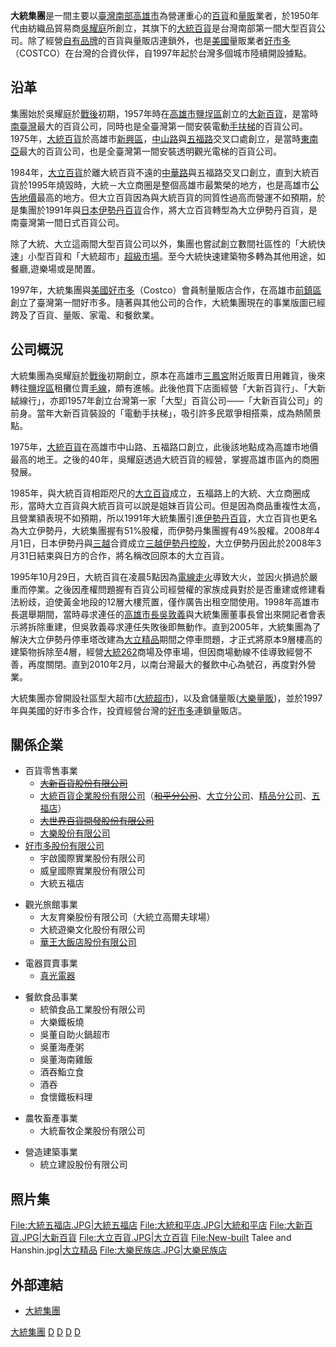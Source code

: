 {{distinguish|大統長基食品}}
{{refimprove|time=2016-05-11T05:53:35+00:00}}
{{Infobox Company 
| company_name = 大統集團
| company_name_en = President Group
| company_logo = President Group logo.jpg
| company_type = 
| company_slogan = 
| market_information = 
| foundation = 1958年
| location = {{flagicon|TWN}} [[高雄市|高雄市]][[新興區_(高雄市)|新興區]][[五福路_(高雄市)|五福二路]]262號
| telephone_no = 
| founder = [[吳耀庭|吳耀庭]]
| industry =
| products = 
| capital = 
| revenue = 
| operating_income =
| profit = 
| market_value =
| num_employees = 
| P/E ratio =
| earnings per share =
| Net asset value =
| accounting_period = 
| parent = 
| divisions =
| subsid = 
| homepage = [http://www.prez.com.tw/ http://www.prez.com.tw]
}}
'''大統集團'''是一間主要以[[臺灣南部|臺灣南部]][[高雄市|高雄市]]為營運重心的[[百貨|百貨]]和[[量販店|量販]]業者，於1950年代由紡織品貿易商[[吳耀庭|吳耀庭]]所創立，其旗下的[[大統百貨|大統百貨]]是台灣南部第一間大型百貨公司。除了經營[[自有品牌|自有品牌]]的百貨與量販店連鎖外，也是[[美國|美國]]量販業者[[好市多|好市多]]（COSTCO）在台灣的合資伙伴，自1997年起於台灣多個城市陸續開設據點。

==沿革==
集團始於吳耀庭於[[臺灣戰後時期|戰後]]初期，1957年時在[[高雄市|高雄市]][[鹽埕區|鹽埕區]]創立的[[大新百貨_(台灣)|大新百貨]]，是當時[[南臺灣|南臺灣]]最大的百貨公司，同時也是全臺灣第一間安裝電動[[手扶梯|手扶梯]]的百貨公司。1975年，[[大統百貨|大統百貨]]於高雄市[[新興區_(高雄市)|新興區]]，[[中山路_(高雄市區)|中山路]]與[[五福路|五福路]]交叉口處創立，是當時[[東南亞|東南亞]]最大的百貨公司，也是全臺灣第一間安裝透明觀光電梯的百貨公司。

1984年，[[大立伊勢丹|大立百貨]]於離大統百貨不遠的[[中華路_(高雄市)|中華路]]與五福路交叉口創立，直到大統百貨於1995年燒毀時，大統－大立商圈是整個高雄市最繁榮的地方，也是高雄市[[公告地價|公告地價]]最高的地方。但大立百貨因為與大統百貨的同質性過高而營運不如預期，於是集團於1991年與[[日本|日本]][[伊勢丹百貨|伊勢丹百貨]]合作，將大立百貨轉型為大立伊勢丹百貨，是南臺灣第一間日式百貨公司。

除了大統、大立這兩間大型百貨公司以外，集團也嘗試創立數間社區性的「大統快速」小型百貨和「大統超市」[[超級市場|超級市場]]。至今大統快速建築物多轉為其他用途，如餐廳,遊樂場或是閒置。

1997年，大統集團與[[美國|美國]][[好市多|好市多]]（Costco）會員制量販店合作，在高雄市[[前鎮區|前鎮區]]創立了臺灣第一間好市多。隨著與其他公司的合作，大統集團現在的事業版圖已經跨及了百貨、量販、家電、和餐飲業。

==公司概況==
大統集團為吳耀庭於[[臺灣戰後時期|戰後]]初期創立，原本在高雄市[[三鳳宮|三鳳宮]]附近販賣日用雜貨，後來轉往[[鹽埕區|鹽埕區]]租攤位賣[[毛線|毛線]]，頗有進帳。此後他買下店面經營「大新百貨行」、「大新絨線行」，亦即1957年創立台灣第一家「大型」百貨公司——「大新百貨公司」的前身。當年大新百貨裝設的「電動手扶梯」，吸引許多民眾爭相搭乘，成為熱鬧景點。

1975年，[[大統百貨|大統百貨]]在高雄市中山路、五福路口創立，此後該地點成為高雄市地價最高的地王。之後的40年，吳耀庭透過大統百貨的經營，掌握高雄市區內的商圈發展。

1985年，與大統百貨相距咫尺的[[大立百貨|大立百貨]]成立，五福路上的大統、大立商圈成形，當時大立百貨與大統百貨可以說是姐妹百貨公司。但是因為商品重複性太高，且營業額表現不如預期，所以1991年大統集團引進[[伊勢丹|伊勢丹百貨]]，大立百貨也更名為大立伊勢丹，大統集團握有51%股權，而伊勢丹集團握有49%股權。2008年4月1日，日本伊勢丹與[[三越|三越]]合資成立[[三越伊勢丹控股|三越伊勢丹控股]]，大立伊勢丹因此於2008年3月31日結束與日方的合作，將名稱改回原本的大立百貨。

1995年10月29日，大統百貨在凌晨5點因為[[電線走火|電線走火]]導致大火，並因火損過於嚴重而停業。之後因產權問題握有百貨公司經營權的家族成員對於是否重建或修建看法紛歧，迫使黃金地段的12層大樓荒置，僅作廣告出租空間使用。1998年高雄市長選舉期間，當時尋求連任的[[高雄市長|高雄市長]][[吳敦義|吳敦義]]與大統集團董事長曾出來開記者會表示將拆除重建，但吳敦義尋求連任失敗後即無動作。直到2005年，大統集團為了解決大立伊勢丹停車塔改建為[[大立精品|大立精品]]期間之停車問題，才正式將原本9層樓高的建築物拆除至4層，經營[[大統百貨|大統262]]商場及停車場，但因商場動線不佳導致經營不善，再度關閉。直到2010年2月，以南台灣最大的餐飲中心為號召，再度對外營業。 

大統集團亦曾開設社區型大超市([[大樂購物中心|大統超市]])，以及倉儲量販([[大樂購物中心|大樂量販]])，並於1997年與美國的好市多合作，投資經營台灣的[[好市多|好市多]]連鎖量販店。

==關係企業==
*百貨零售事業
**<del>[[大新百貨_(台灣)|大新百貨股份有限公司]]</del>
**[[大統百貨企業股份有限公司|大統百貨企業股份有限公司]]（<del>[[大統百貨|和平分公司]]</del>、[[大立百貨|大立分公司]]、[[大立精品|精品分公司]]、[[大統百貨|五福店]]）
**<del>[[大統新世紀百貨|大世界百貨開發股份有限公司]]</del>
**[[大樂購物中心|大樂股份有限公司]]
*[[好市多|好市多股份有限公司]]
**宇啟國際實業股份有限公司
**威皇國際實業股份有限公司
**大統五福店

*觀光旅館事業
**大友育樂股份有限公司（大統立高爾夫球場）
**大統遊樂文化股份有限公司 
**[[華王大飯店|華王大飯店股份有限公司]]

*電器買賣事業
**[[最好電器|真光電器]]

*餐飲食品事業
**統領食品工業股份有限公司
**大樂鐵板燒
**吳董自助火鍋超市
**吳董海產粥
**吳董海南雞飯
**酒吞鮨立食
**酒吞
**食懷鐵板料理

*農牧畜產事業
**大統畜牧企業股份有限公司

*營造建築事業
**統立建設股份有限公司

==照片集==
<gallery>
File:大統五福店.JPG|大統五福店
File:大統和平店.JPG|大統和平店
File:大新百貨.JPG|大新百貨
File:大立百貨.JPG|[[大立百貨|大立百貨]]
File:New-built Talee and Hanshin.jpg|[[大立精品|大立精品]]
File:大樂民族店.JPG|大樂民族店
</gallery>

== 外部連結 ==
*{{zh-tw}}[http://www.prez.com.tw/ 大統集團]{{Wayback|url=http://www.prez.com.tw/ |date=20070516063934 }}

[[Category:大統集團|]]
[[Category:總部位於高雄市的工商業機構|D]]
[[Category:台灣企業集團|D]]
[[Category:1958年台灣建立|D]]
[[Category:1958年成立的公司|D]]